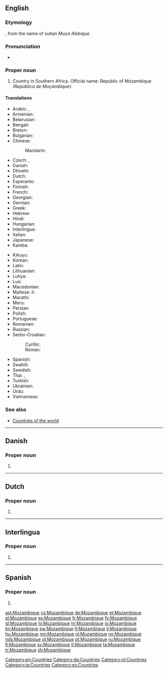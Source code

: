 ==English==
{{wikipedia}}

===Etymology===
{{etyl|pt}} {{term|Moçambique|lang=pt}}, from the name of sultan ''Muça Alebique''.

===Pronunciation===
* {{IPA|/ˌmoʊ.zæmˈbiːk/|lang=en}}

===Proper noun===
{{en-proper noun}}

# Country in Southern Africa. Official name: Republic of Mozambique ''(República de Moçambique)''.

====Translations====
{{trans-top|country in Southern Africa}}
* Arabic: {{t-|ar|موزامبيق|m|tr=muzambiiq}}, {{t-|ar|موزمبيق|m|tr=muzambiiq}}
* Armenian: {{t-|hy|Մոզամբիկ|tr=Mozambik}}
* Belarusian: {{t-|be|Мазамбік|m|tr=Mazambík|xs=Belarusian}}
* Bengali: {{t-|bn|মোজাম্বিক|tr=mojambik}}
* Breton: {{t-|br|Mozambik}}
* Bulgarian: {{t-|bg|Мозамбик|m|tr=Mozambík|sc=Cyrl}}
* Chinese:
*: Mandarin: {{t-|cmn|莫桑比克|tr=Mòsāngbǐkè|sc=Hani}}
* Czech: {{t-|cs|Mozambik|m}}, {{t+|cs|Mosambik|m}}
* Danish: {{t-|da|Mozambique}}
* Dhivehi: {{t-|dv|މުސިންބީ|tr=Musimbi}}
* Dutch: {{t+|nl|Mozambique}}
* Esperanto: {{t-|eo|Mozambiko|xs=Esperanto}}
* Finnish: {{t+|fi|Mosambik}}
* French: {{t+|fr|Mozambique|m}}
* Georgian: {{t-|ka|მოზამბიკი|tr=mozambikʼi|sc=Geor|xs=Georgian}}
* German: {{t+|de|Mosambik}}
* Greek: {{t+|el|Μοζαμβίκη|f|tr=Mozamvíki}}
* Hebrew: {{t-|he|מוזמביק}}
* Hindi: {{t-|hi|मोज़ाम्बिक|tr=mozāmbik|xs=Hindi}}
* Hungarian: {{t+|hu|Mozambik}}
* Interlingua: {{t-|ia|Mozambique}}
* Italian: {{t-|it|Mozambico|m}}
* Japanese: {{t+|ja|モザンビーク|tr=Mozanbīku}}
* Kamba: {{tø|kam|Msumbiji}}
{{trans-mid}}
* Kikuyu: {{tø|ki|Msumbiji}}
* Korean: {{t+|ko|모잠비크|tr=Mojambikeu|sc=Hang}}
* Latin: {{t-|la|Mozambicum}}
* Lithuanian: {{t+|lt|Mozambikas}}
* Luhya: {{tø|luy|Msumbiji}}
* Luo: {{tø|luo|Msumbiji}}
* Macedonian: {{t+|mk|Мозамбик|m|tr=Mózambik}}
* Maltese: il-{{t-|mt|Możambik}}
* Marathi: {{t-|mr|मोजाम्बिक|m|tr=mozāmbik|sc=Deva}}
* Meru: {{tø|mer|Msumbiji}}
* Persian: {{t-|fa|موزامبیک|tr=Muzâmbik|xs=Persian}}
* Polish: {{t+|pl|Mozambik}}
* Portuguese: {{t+|pt|Moçambique}}
* Romanian: {{t-|ro|Mozambic|n}}
* Russian: {{t-|ru|Мозамбик|m|tr=Mozambík}}
* Serbo-Croatian:
*: Cyrillic: {{t-|sh|Мозамбик|m}}
*: Roman: {{t-|sh|Mozambik|m}}
* Spanish: {{t+|es|Mozambique}}
* Swahili: {{t+|sw|Msumbiji|xs=Swahili}}
* Swedish: {{t+|sv|Moçambique}}
* Thai: {{t-|th|ประเทศโมซัมบิก|tr=bprà-tâyt moh-sam-bìk}},  {{t+|th|โมซัมบิก|tr=moh-sam-bìk}}
* Turkish: {{t+|tr|Mozambik}}
* Ukrainian: {{t+|uk|Мозамбік|m|tr=Mozambík|xs=Ukrainian}}
* Urdu: {{t-|ur|موزمبیق|xs=Urdu}}
* Vietnamese: {{t-|vi|Mozambique|xs=Vietnamese}}
{{trans-bottom}}

===See also===
* [[Appendix:Countries of the world|Countries of the world]]

[[Category:en:Countries]]

----

==Danish==

===Proper noun===
{{head|da|proper noun}}

# {{l|en|Mozambique}}

[[Category:da:Countries]]

----

==Dutch==

===Proper noun===
{{head|nl|proper noun}}

# {{l|en|Mozambique}}

[[Category:nl:Countries]]

----

==Interlingua==

===Proper noun===
{{head|ia|proper noun}}

# {{l|en|Mozambique}}

[[Category:ia:Countries]]

----

==Spanish==
{{wikipedia|lang=es}}

===Proper noun===
{{es-proper noun}}

# {{l|en|Mozambique}}

[[Category:es:Countries]]

[[ast:Mozambique]]
[[cs:Mozambique]]
[[de:Mozambique]]
[[et:Mozambique]]
[[el:Mozambique]]
[[es:Mozambique]]
[[fr:Mozambique]]
[[fy:Mozambique]]
[[gl:Mozambique]]
[[hi:Mozambique]]
[[hr:Mozambique]]
[[io:Mozambique]]
[[kn:Mozambique]]
[[sw:Mozambique]]
[[lt:Mozambique]]
[[li:Mozambique]]
[[hu:Mozambique]]
[[mn:Mozambique]]
[[nl:Mozambique]]
[[nn:Mozambique]]
[[nds:Mozambique]]
[[pl:Mozambique]]
[[pt:Mozambique]]
[[ru:Mozambique]]
[[fi:Mozambique]]
[[sv:Mozambique]]
[[tl:Mozambique]]
[[ta:Mozambique]]
[[tr:Mozambique]]
[[zh:Mozambique]]